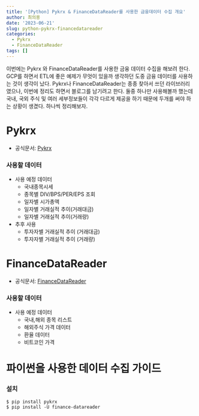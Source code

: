 ```yaml
---
title: '[Python] Pykrx & FinanceDataReader를 사용한 금융데이터 수집 개요'
author: 최의용
date: '2023-06-21'
slug: python-pykrx-financedatareader
categories:
  - Pykrx
  - FinanceDataReader
tags: []
---
```


이번에는 Pykrx 와 FinanceDataReader를 사용한 금융 데이터 수집을 해보려 한다. GCP를 하면서 ETL에 좋은 예제가 무엇이 있을까 생각하던 도중 금융 데이터를 사용하는 것이 생각이 났다. Pykrx나 FinanceDataReader는 종종 찾아서 쓰던 라이브러리 였으나, 이번에 정리도 하면서 블로그를 남기려고 한다. 둘중 하나만 사용해볼까 했는데 국내, 국외 주식 및 여러 세부정보들이 각각 다르게 제공을 하기 때문에 두개를 써야 하는 상황이 생겼다. 하나씩 정리해보자.

# Pykrx

 - 공식문서: [Pykrx](https://github.com/sharebook-kr/pykrx)

### 사용할 데이터

- 사용 예정 데이터
  - 국내종목시세
  - 종목별 DIV/BPS/PER/EPS 조회
  - 일자별 시가총액
  - 일자별 거래실적 추이(거래대금)
  - 일자별 거래실적 추이(거래량)

- 추후 사용
  - 투자자별 거래실적 추이 (거래대금)
  - 투자자별 거래실적 추이 (거래량)


# FinanceDataReader
 
 - 공식문서: [FinanceDataReader](https://github.com/financedata-org/FinanceDataReader)

### 사용할 데이터

- 사용 예정 데이터
  - 국내,해외 종목 리스트
  - 해외주식 가격 데이터
  - 환율 데이터
  - 비트코인 가격

# 파이썬을 사용한 데이터 수집 가이드

### 설치

```
$ pip install pykrx 
$ pip install -U finance-datareader
```




